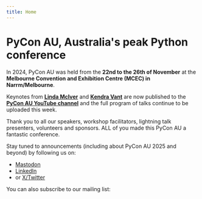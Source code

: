 ```yaml
---
title: Home
---
```



# PyCon AU, Australia's peak Python conference

In 2024, PyCon AU was held from the **22nd to the 26th of November** at the **Melbourne Convention and Exhibition Centre (MCEC) in Narrm/Melbourne**.

Keynotes from [**Linda McIver**](https://youtu.be/nUvvfGN-dHs?feature=shared) and [**Kendra Vant**](https://youtu.be/ddDVhbz3sNw?feature=shared) are now published to the [**PyCon AU YouTube channel**](https://www.youtube.com/playlist?list=PLs4CJRBY5F1Jn7fWZyMgogpPsu1vAZKB2) and the full program of talks continue to be uploaded this week.

Thank you to all our speakers, workshop facilitators, lightning talk presenters, volunteers and sponsors. ALL of you made this PyCon AU a fantastic conference.

Stay tuned to announcements (including about PyCon AU 2025 and beyond) by following us on:

* [Mastodon](https://mastodon.pycon.org.au/@pyconau)
* [LinkedIn](https://www.linkedin.com/company/pyconau/)
* or [X/Twitter](https://twitter.com/PyConAU)

You can also subscribe to our mailing list:


<MailingListSignup />
